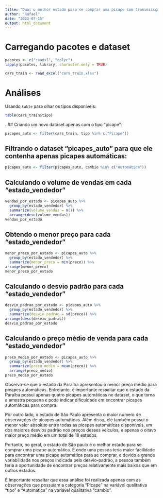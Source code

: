 ---
title: "Qual o melhor estado para se comprar uma picape com transmissçao automática e por quê?"
author: "Rafael"
date: "2023-07-15"
output: html_document
---
# Carregando pacotes e dataset
```{r package, message=FALSE, results='hide'}
pacotes <- c("readxl", "dplyr")
lapply(pacotes, library, character.only = TRUE)
```
```{r load}
cars_train <- read_excel("cars_train.xlsx")
```

# Análises
Usando `table` para olhar os tipos disponíveis:
```{r table}
table(cars_train$tipo)
```
.
## Criando um novo dataset apenas com o tipo "picape": 
```{r picapes}
picapes_auto <- filter(cars_train, tipo %in% c("Picape"))
```

## Filtrando o dataset "picapes_auto" para que ele contenha apenas picapes automáticas: 
```{r picapes2}
picapes_auto <- filter(picapes_auto, cambio %in% c("Automática"))
```

## Calculando o volume de vendas em cada "estado_vendedor"
```{r vendas}
vendas_por_estado <- picapes_auto %>%
  group_by(estado_vendedor) %>%
  summarize(volume_vendas = n()) %>%
  arrange(desc(volume_vendas))
vendas_por_estado
```

## Obtendo o menor preço para cada "estado_vendedor"
```{r vendas2}
menor_preco_por_estado <- picapes_auto %>%
  group_by(estado_vendedor) %>%
  summarize(menor_preco = min(preco)) %>%
arrange(menor_preco)
menor_preco_por_estado
```

## Calculando o desvio padrão para cada "estado_vendedor"
```{r vendas3}
desvio_padrao_por_estado <- picapes_auto %>%
  group_by(estado_vendedor) %>%
  summarize(desvio_padrao = sd(preco)) %>%
arrange(desc(desvio_padrao))
desvio_padrao_por_estado
```

## Calculando o preço médio de venda para cada "estado_vendedor"
```{r preço}
preco_medio_por_estado <- picapes_auto %>%
  group_by(estado_vendedor) %>%
  summarize(preco_medio = mean(preco)) %>%
  arrange(preco_medio)
preco_medio_por_estado
```

Observa-se que o estado da Paraíba apresentou o menor preço médio para picapes automáticas. Entretanto, é importante ressaltar que o estado da Paraíba possui apenas quatro picapes automáticas no dataset, o que torna a amostra pequena e pode indicar dificuldade em encontrar picapes automáticas para compra.

Por outro lado, o estado de São Paulo apresenta o maior número de observações de picapes automáticas. Além disso, ele também possui o menor valor absoluto entre todas as picapes automáticas disponíveis, um dos maiores desvios padrão nos preços desses veículos, e apenas o oitavo maior preço médio em um total de 18 estados.

Portanto, no geral, o estado de São paulo é o melhor estado para se comprar uma picape automática. É onde uma pessoa teria maior facilidade para encontrar uma picape automática para se comprar, e devido a grande variabilidade nos preços indicada pelo desvio-padrão, a pessoa também teria a oportunidade de encontrar preços relativamente mais baixos que em outros estados.

É importante ressaltar que essa análise foi realizada apenas com as observações que possuíam a categoria "Picape" na variável qualitativa "tipo" e "Automática" na variável qualitativa "cambio".
